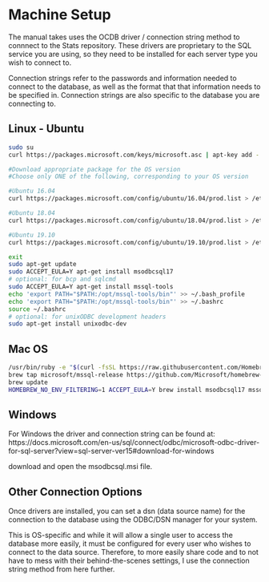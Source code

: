 # Machine Setup

The manual takes uses the OCDB driver / connection string method to connnect to the Stats repository. These drivers are proprietary to the SQL service you are using, so they need to be installed for each server type you wish to connect to.

Connection strings refer to the passwords and information needed to connect to the database, as well as the format that that information needs to be specified in. Connection strings are also specific to the database you are connecting to.

## Linux - Ubuntu
```bash
sudo su
curl https://packages.microsoft.com/keys/microsoft.asc | apt-key add -

#Download appropriate package for the OS version
#Choose only ONE of the following, corresponding to your OS version

#Ubuntu 16.04
curl https://packages.microsoft.com/config/ubuntu/16.04/prod.list > /etc/apt/sources.list.d/mssql-release.list

#Ubuntu 18.04
curl https://packages.microsoft.com/config/ubuntu/18.04/prod.list > /etc/apt/sources.list.d/mssql-release.list

#Ubuntu 19.10
curl https://packages.microsoft.com/config/ubuntu/19.10/prod.list > /etc/apt/sources.list.d/mssql-release.list

exit
sudo apt-get update
sudo ACCEPT_EULA=Y apt-get install msodbcsql17
# optional: for bcp and sqlcmd
sudo ACCEPT_EULA=Y apt-get install mssql-tools
echo 'export PATH="$PATH:/opt/mssql-tools/bin"' >> ~/.bash_profile
echo 'export PATH="$PATH:/opt/mssql-tools/bin"' >> ~/.bashrc
source ~/.bashrc
# optional: for unixODBC development headers
sudo apt-get install unixodbc-dev
```

## Mac OS
```bash
/usr/bin/ruby -e "$(curl -fsSL https://raw.githubusercontent.com/Homebrew/install/master/install)"
brew tap microsoft/mssql-release https://github.com/Microsoft/homebrew-mssql-release
brew update
HOMEBREW_NO_ENV_FILTERING=1 ACCEPT_EULA=Y brew install msodbcsql17 mssql-tools
```

## Windows
For Windows the driver and connection string can be found at:
https://docs.microsoft.com/en-us/sql/connect/odbc/microsoft-odbc-driver-for-sql-server?view=sql-server-ver15#download-for-windows

download and open the msodbcsql.msi file.

## Other Connection Options

Once drivers are installed, you can set a dsn (data source name) for the connection to the database using the ODBC/DSN manager for your system.

This is OS-specific and while it will allow a single user to access the database more easily, it must be configured for every user who wishes to connect to the data source. Therefore, to more easily share code and to not have to mess with their behind-the-scenes settings, I use the connection string method from here further. 